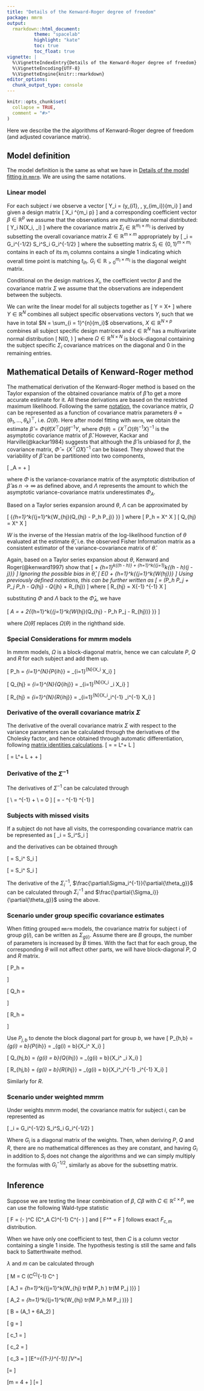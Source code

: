 ```yaml
---
title: "Details of the Kenward-Roger degree of freedom"
package: mmrm
output:
  rmarkdown::html_document:
          theme: "spacelab"
          highlight: "kate"
          toc: true
          toc_float: true
vignette: |
  %\VignetteIndexEntry{Details of the Kenward-Roger degree of freedom}
  %\VignetteEncoding{UTF-8}
  %\VignetteEngine{knitr::rmarkdown}
editor_options:
  chunk_output_type: console
---
```


```r
knitr::opts_chunk$set(
  collapse = TRUE,
  comment = "#>"
)
```

Here we describe the the algorithms of Kenward-Roger degree of freedom (and adjusted covariance matrix).

## Model definition

The model definition is the same as what we have in [Details of the model fitting in `mmrm`](algorithms.html).
We are using the same notations.

### Linear model

For each subject $i$ we observe a vector
\[
Y_i = (y_{i1}, \dotsc, y_{im_i})^\top \in \mathbb{R}^{m_i}
\]
and given a design matrix
\[
X_i \in \mathbb{R}^{m_i \times p}
\]
and a corresponding coefficient vector $\beta \in \mathbb{R}^{p}$ we assume
that the observations are multivariate normal distributed:
\[
Y_i \sim N(X_i\beta, \Sigma_i)
\]
where the covariance matrix $\Sigma_i \in \mathbb{R}^{m_i \times m_i}$ is derived
by subsetting the overall covariance matrix $\Sigma \in \mathbb{R}^{m \times m}$
appropriately by
\[
\Sigma_i = G_i^{-1/2} S_i^\top \Sigma S_i G_i^{-1/2}
\]
where the subsetting matrix $S_i \in \{0, 1\}^{m \times m_i}$ contains
in each of its $m_i$ columns contains a single 1 indicating which overall time point
is matching $t_{ih}$. 
$G_i \in \mathbb{R}_{\gt 0}^{m_i \times m_i}$ is the diagonal weight matrix.

Conditional on the design matrices $X_i$, the coefficient vector $\beta$ and the
covariance matrix $\Sigma$ we assume that the observations are independent between
the subjects.

We can write the linear model for all subjects together as
\[
Y = X\beta + \epsilon
\]
where $Y \in \mathbb{R}^N$ combines all subject specific observations vectors $Y_i$
such that we have in total $N = \sum_{i = 1}^{n}{m_i}$ observations,
$X \in \mathbb{R}^{N \times p}$ combines all subject specific design matrices
and $\epsilon \in \mathbb{R}^N$ has a multivariate normal distribution
\[
\epsilon \sim N(0, \Omega)
\]
where $\Omega \in \mathbb{R}^{N \times N}$ is block-diagonal containing the
subject specific $\Sigma_i$ covariance matrices on the diagonal and 0 in the
remaining entries.

## Mathematical Details of Kenward-Roger method

The mathematical derivation of the Kenward-Roger method is based on the Taylor expansion of the obtained covariance matrix
of $\hat\beta$ to get a more accurate estimate for it. All these derivations are based on the restricted maximum likelihood.
Following the same [notation](algorithms.html#covariance-matrix-model), the covariance matrix, $\Omega$ can be represented as
a function of covariance matrix parameters $\theta = (\theta_1, \dotsc, \theta_k)^\top$, i.e. $\Omega(\theta)$.
Here after model fitting with `mmrm`, we obtain the estimate $\hat\beta = \Phi(\hat\theta)X^\top\Omega(\hat\theta)^{-1}Y$,
where $\Phi(\theta) = \left\{X^\top \Omega(\theta)^{-1} X\right\} ^{-1}$ is the asymptotic covariance matrix of $\hat\beta$.
However, Kackar and Harville(@kackar1984) suggests that although the $\hat\beta$ is unbiased for $\beta$, the covariance matrix,
$\hat\Phi = \left\{X^\top \hat\Omega X\right\}^{-1}$ can be biased. They showed that the variability of $\hat\beta$ can be partitioned into
two components,

\[
  \Phi_A = \Phi + \Lambda
\]

where $\Phi$ is the variance-covariance matrix of the asymptotic distribution of $\hat\beta$ as $n\rightarrow \infty$ as defined above, and $\Lambda$ represents the amount
to which the asymptotic variance-covariance matrix underestimates $\Phi_A$.

Based on a Taylor series expansion around $\theta$, $\Lambda$ can be approximated by

\[
  \Lambda \simeq \Phi \left\{\sum_{h=1}^k{\sum_{j=1}^k{W_{hj}(Q_{hj} - P_h \Phi P_j)} }\right\} \Phi
\]
where
\[
  P_h = X^\top \frac{\partial{\Omega^{-1}}}{\partial \theta_h} X
\]
\[
  Q_{hj} = X^\top \frac{\partial{\Omega^{-1}}}{\partial \theta_h} \Omega \frac{\partial{\Omega^{-1}}}{\partial \theta_j} X
\]

$W$ is the inverse of the Hessian matrix of the log-likelihood function of $\theta$ evaluated at the estimate $\hat\theta$, i.e. the observed Fisher Information matrix as a consistent estimator of the variance-covariance matrix of $\hat\theta$.

Again, based on a Taylor series expansion about $\theta$, Kenward and Roger(@kenward1997) show that
\[
  \hat\Phi \simeq \Phi + \sum_{h=1}^k{(\hat\theta_h - \theta_h)\frac{\partial{\Phi}}{\partial{\theta_h}}} + \frac{1}{2} \sum_{h=1}^k{\sum_{j=1}^k{(\hat\theta_h - \theta_h)(\hat\theta_j - \theta_j)\frac{\partial^2{\Phi}}{\partial{\theta_h}\partial{\theta_j}}}}
\]
Ignoring the possible bias in $\hat\theta$,
\[
  E(\hat\Phi) \simeq \Phi + \frac{1}{2} \sum_{h=1}^k{\sum_{j=1}^k{W_{hj}\frac{\partial^2{\Phi}}{\partial{\theta_h}\partial{\theta_j}}}}
\]
Using previously defined notations, this can be further written as
\[
  \frac{\partial^2{\Phi}}{\partial{\theta_h}\partial{\theta_j}} = \Phi (P_h \Phi P_j + P_j \Phi P_h - Q_{hj} - Q_{jh} + R_{hj}) \Phi
\]
where
\[
  R_{hj} = X^\top\Omega^{-1}\frac{\partial^2\Omega}{\partial{\theta_h}\partial{\theta_j}} \Omega^{-1} X
\]

substituting $\Phi$ and $\Lambda$ back to the $\hat\Phi_A$, we have

\[
  \hat\Phi_A = \hat\Phi + 2\hat\Phi \left\{\sum_{h=1}^k{\sum_{j=1}^k{W_{hj}(Q_{hj} - P_h \hat\Phi P_j - \frac{1}{4}R_{hj})} }\right\} \hat\Phi
\]

where $\Omega(\hat\theta)$ replaces $\Omega(\theta)$ in the righthand side.

### Special Considerations for mmrm models

In mmrm models, $\Omega$ is a block-diagonal matrix, hence we can calculate  $P$, $Q$ and $R$ for each subject and add them up.

\[
  P_h = \sum_{i=1}^{N}{P_{ih}} = \sum_{i=1}^{N}{X_i^\top \frac{\partial{\Sigma_i^{-1}}}{\partial \theta_h} X_i}
\]

\[
  Q_{hj} = \sum_{i=1}^{N}{Q_{ihj}} = \sum_{i=1}^{N}{X_i^\top \frac{\partial{\Sigma_i^{-1}}}{\partial \theta_h} \Sigma_i \frac{\partial{\Sigma_i^{-1}}}{\partial \theta_j} X_i}
\]

\[
  R_{hj} = \sum_{i=1}^{N}{R_{ihj}} = \sum_{i=1}^{N}{X_i^\top\Sigma_i^{-1}\frac{\partial^2\Sigma_i}{\partial{\theta_h}\partial{\theta_j}} \Sigma_i^{-1} X_i}
\]


### Derivative of the overall covariance matrix $\Sigma$

The derivative of the overall covariance matrix $\Sigma$ with respect to the variance parameters can be calculated through the derivatives of the Cholesky factor, and hence obtained through automatic differentiation,
following [matrix identities calculations](https://en.wikipedia.org/wiki/Matrix_calculus#Identities_in_differential_form).
\[
  \frac{\partial{\Sigma}}{\partial{\theta_h}} = \frac{\partial{LL^\top}}{\partial{\theta_h}} = \frac{\partial{L}}{\partial{\theta_h}}L^\top + L\frac{\partial{L^\top}}{\partial{\theta_h}}
\]

\[
  \frac{\partial^2{\Sigma}}{\partial{\theta_h}\partial{\theta_j}} = \frac{\partial^2{L}}{\partial{\theta_h}\partial{\theta_j}}L^\top + L\frac{\partial^2{L^\top}}{\partial{\theta_h}\partial{\theta_j}} + \frac{\partial{L}}{\partial{\theta_h}}\frac{\partial{L^T}}{\partial{\theta_j}} + \frac{\partial{L}}{\partial{\theta_j}}\frac{\partial{L^\top}}{\partial{\theta_h}}
\]

### Derivative of the $\Sigma^{-1}$

The derivatives of $\Sigma^{-1}$ can be calculated through

\[
  \frac{\partial{\Sigma\Sigma^{-1}}}{\partial{\theta_g}}\\
  = \frac{\partial{\Sigma}}{\partial{\theta_g}}\Sigma^{-1} + \Sigma\frac{\partial{\Sigma^{-1}}}{\partial{\theta_g}} \\
  = 0
\]
\[
  \frac{\partial{\Sigma^{-1}}}{\partial{\theta_g}} = - \Sigma^{-1} \frac{\partial{\Sigma}}{\partial{\theta_g}}\Sigma^{-1}
\]

### Subjects with missed visits

If a subject do not have all visits, the corresponding covariance matrix can be represented as
\[
  \Sigma_i = S_i^\top \Sigma S_i
\]

and the derivatives can be obtained through

\[
  \frac{\partial{\Sigma_i}}{\partial{\theta_g}} = S_i^\top \frac{\partial{\Sigma}}{\partial{\theta_g}} S_i
\]

\[
  \frac{\partial^2{\Sigma_i}}{\partial{\theta_h}\partial{\theta_j}} = S_i^\top \frac{\partial^2{\Sigma}}{\partial{\theta_h}\partial{\theta_j}} S_i
\]

The derivative of the $\Sigma_i^{-1}$, $\frac{\partial\Sigma_i^{-1}}{\partial{\theta_g}}$ can be calculated through $\Sigma_i^{-1}$ and $\frac{\partial{\Sigma_i}}{\partial{\theta_g}}$
using the above.

### Scenario under group specific covariance estimates

When fitting grouped `mmrm` models, the covariance matrix for subject i of group $g(i)$, can be written as $\Sigma_{g(i)}$.
Assume there are $B$ groups, the number of parameters is increased by $B$ times. With the fact that for each group, the corresponding
$\theta$ will not affect other parts, we will have block-diagonal $P$, $Q$ and $R$ matrix.

\[
P_h = \begin{pmatrix}
P_{j, 1} & \dots & P_{j, B} \\
\end{pmatrix}
\]

\[
Q_h = \begin{pmatrix}
Q_{j, 1} & 0 & \dots & \dots & 0 \\
0 & Q_{j, 2} & 0 & \dots & 0\\
\vdots & & \ddots & & \vdots \\
\vdots & & & \ddots & \vdots \\
0 & \dots & \dots & 0 & Q_{j, B}
\end{pmatrix}
\]

\[
R_h = \begin{pmatrix}
R_{j, 1} & 0 & \dots & \dots & 0 \\
0 & R_{j, 2} & 0 & \dots & 0\\
\vdots & & \ddots & & \vdots \\
\vdots & & & \ddots & \vdots \\
0 & \dots & \dots & 0 & R_{j, B}
\end{pmatrix}
\]

Use $P_{j, b}$ to denote the block diagonal part for group $b$, we have
\[
  P_{h,b} = \sum_{g(i) = b}{P_{ih}} = \sum_{g(i) = b}{X_i^\top \frac{\partial{\Sigma_i^{-1}}}{\partial \theta_h} X_i}
\]

\[
  Q_{hj,b} = \sum_{g(i) = b}{Q_{ihj}} = \sum_{g(i) = b}{X_i^\top \frac{\partial{\Sigma_i^{-1}}}{\partial \theta_h} \Sigma_i \frac{\partial{\Sigma_i^{-1}}}{\partial \theta_j} X_i}
\]

\[
  R_{hj,b} = \sum_{g(i) = b}{R_{ihj}} = \sum_{g(i) = b}{X_i^\top\Sigma_i^{-1}\frac{\partial^2\Sigma_i}{\partial{\theta_h}\partial{\theta_j}} \Sigma_i^{-1} X_i}
\]

Similarly for $R$.

### Scenario under weighted mmrm

Under weights mmrm model, the covariance matrix for subject $i$, can be represented as

\[
  \Sigma_i = G_i^{-1/2} S_i^\top \Sigma S_i G_i^{-1/2}
\]

Where $G_i$ is a diagonal matrix of the weights. Then, when deriving $P$, $Q$ and $R$,
there are no mathematical differences as they are constant, and having $G_i$ in addition to $S_i$
does not change the algorithms and we can simply multiply the formulas with $G_i^{-1/2}$, similarly as above for the subsetting matrix.

## Inference

Suppose we are testing the linear combination of $\beta$, $C\beta$ with $C \in \mathbb{R}^{c\times p}$, we can use the following Wald-type statistic

\[
  F = \frac{1}{c} (\hat\beta - \beta)^\top  C (C^\top \hat\Phi_A C)^{-1} C^\top (\hat\beta - \beta)
\]
and
\[
  F^* = \lambda F
\]
follows exact $F_{c,m}$ distribution.

When we have only one coefficient to test, then $C$ is a column vector containing a single $1$ inside.
The hypothesis testing is still the same and falls back to Satterthwaite method.

$\lambda$ and $m$ can be calculated through

\[
  M = C (C^\top \Phi C)^{-1} C^\top
\]

\[
  A_1 = \sum_{h=1}^k{\sum_{j=1}^k{W_{hj} tr(M \Phi P_h \Phi) tr(M \Phi P_j \Phi)}}
\]

\[
  A_2 = \sum_{h=1}^k{\sum_{j=1}^k{W_{hj} tr(M \Phi P_h \Phi M \Phi P_j \Phi)}}
\]

\[
  B = \frac{1}{2c}(A_1 + 6A_2)
\]

\[
  g = \frac{(c+1)A_1 - (c+4)A_2}{(c+2)A_2}
\]

\[
  c_1 = \frac{g}{3c+2(1-g)}
\]

\[
  c_2 = \frac{c-g}{3c+2(1-g)}
\]

\[
  c_3 = \frac{c+2-g}{3c+2(1-g)}
\]
\[E^*={\left\{1-\frac{A_2}{c}\right\}}^{-1}\]
\[V^*=\frac{2}{c}{\left\{\frac{1+c_1 B}{(1-c_2 B)^2(1-c_3 B)}\right\}}\]

\[\rho = \frac{V^{*}}{2(E^*)^2}\]

\[m = 4 + \frac{c+2}{c\rho - 1}\]
\[\lambda = \frac{m}{E^*(m-2)}\]
